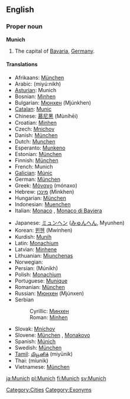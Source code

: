 ==English==
{{wikipedia}}

===Proper noun===
'''Munich'''

# The capital of [[Bavaria]], [[Germany]].

====Translations====
{{top}}
*Afrikaans: [[München]]
*Arabic: {{ARchar|[[ميونخ]]}} (miyú:nikh)
*[[Asturian]]: Munich
*Bosnian: [[Minhen#Bosnian|Minhen]] {{m}}
*Bulgarian: [[Мюнхен]] (Mjúnkhen) {{m}}
*[[Catalan]]: [[Munic]]
*Chinese: [[慕尼黑]] (Mùníhēi)
*Croatian: [[Minhen#Croatian|Minhen]] {{m}}
*Czech: [[Mnichov]] {{m}}
*Danish: [[München]]
*Dutch: [[Munchen]]
*Esperanto: [[Munkeno]]
*Estonian: [[München]]
*Finnish: [[München]]
*French: Munich
*[[Galician]]: [[Múnic]]
*German: [[München]] {{n}}
*Greek: [[Μόναχο]] (mónaxo) {{n}}
*Hebrew: [[מינכן]] (Minkhen)
*Hungarian: [[München]]
*Indonesian: [[Muenchen]]
*Italian: [[Monaco]] {{f}}, [[Monaco di Baviera]] {{f}}
{{mid}}
*Japanese: [[ミュンヘン]] ([[みゅんへん]], Myunhen)
*Korean: [[뮌헨]] (Mwinhen)
*Kurdish: [[Munih]]
*Latin: [[Monachium]]
*Latvian: [[Minhene]]
*Lithuanian: [[Miunchenas]]
*Norwegian: {{t-|no|München}}
*Persian: {{FAchar|[[مونیخ]]}} (Múnikh)
*Polish: [[Monachium]] {{m}}
*Portuguese: [[Munique]] {{m}}
*Romanian: [[München]]
*Russian: [[Мюнхен]] (Mjúnxen) {{m}}
*Serbian
*:Cyrillic: [[Минхен#Serbian|Минхен]] {{m}}
*:Roman: [[Minhen#Serbian|Minhen]] {{m}}
*Slovak: [[Mníchov]] {{m}}
*Slovene: [[München]] {{m}}, [[Monakovo]] {{n}}
*Spanish: [[Múnich]] {{m}}
*Swedish: [[München]]
*[[Tamil]]: [[மியூனிக்]] (miyūnik)
*Thai: {{THchar|[[มิวนิก]]}} (míunik)
*Vietnamese: [[München]]
{{bottom}}

[[Category:Cities]]
[[Category:Exonyms]]

[[ja:Munich]]
[[pl:Munich]]
[[fi:Munich]]
[[sv:Munich]]